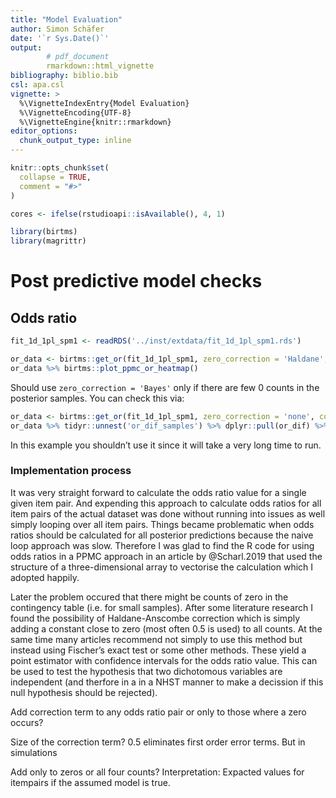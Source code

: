 ```yaml
---
title: "Model Evaluation"
author: Simon Schäfer
date: '`r Sys.Date()`'
output: 
        # pdf_document
        rmarkdown::html_vignette
bibliography: biblio.bib
csl: apa.csl
vignette: >
  %\VignetteIndexEntry{Model Evaluation}
  %\VignetteEncoding{UTF-8}
  %\VignetteEngine{knitr::rmarkdown}
editor_options: 
  chunk_output_type: inline
---
```


```r
knitr::opts_chunk$set(
  collapse = TRUE,
  comment = "#>"
)

cores <- ifelse(rstudioapi::isAvailable(), 4, 1)
```

```r
library(birtms)
library(magrittr)
```

# Post predictive model checks

## Odds ratio

```r
fit_1d_1pl_spm1 <- readRDS('../inst/extdata/fit_1d_1pl_spm1.rds')
```

```r
or_data <- birtms::get_or(fit_1d_1pl_spm1, zero_correction = 'Haldane', cores = cores)
or_data %>% birtms::plot_ppmc_or_heatmap()
```


Should use `zero_correction = 'Bayes'` only if there are few 0 counts in the posterior samples. You can check this via:

```r
or_data <- birtms::get_or(fit_1d_1pl_spm1, zero_correction = 'none', cores = cores)
or_data %>% tidyr::unnest('or_dif_samples') %>% dplyr::pull(or_dif) %>% is.infinite() %>% sum()
```

In this example you shouldn't use it since it will take a very long time to run.

### Implementation process

It was very straight forward to calculate the odds ratio value for a single given item pair. And expending this approach to calculate odds ratios for all item pairs of the actual dataset was done without running into issues as well simply looping over all item pairs. Things became problematic when odds ratios should be calculated for all posterior predictions because the naive loop approach was slow. Therefore I was glad to find the R code for using odds ratios in a PPMC approach in an article by @Scharl.2019 that used the structure of a three-dimensional array to vectorise the calculation which I adopted happily.

Later the problem occured that there might be counts of zero in the contingency table (i.e. for small samples). After some literature research I found the possibility of Haldane-Anscombe correction which is simply adding a constant close to zero (most often 0.5 is used) to all counts. At the same time many articles recommend not simply to use this method but instead using Fischer's exact test or some other methods. These yield a point estimator with confidence intervals for the odds ratio value. This can be used to test the hypothesis that two dichotomous variables are independent (and therfore in a in a NHST manner to make a decission if this null hypothesis should be rejected).

Add correction term to any odds ratio pair or only to those where a zero occurs?

Size of the correction term? 0.5 eliminates first order error terms. But in simulations

Add only to zeros or all four counts?
Interpretation: Expacted values for itempairs if the assumed model is true.
